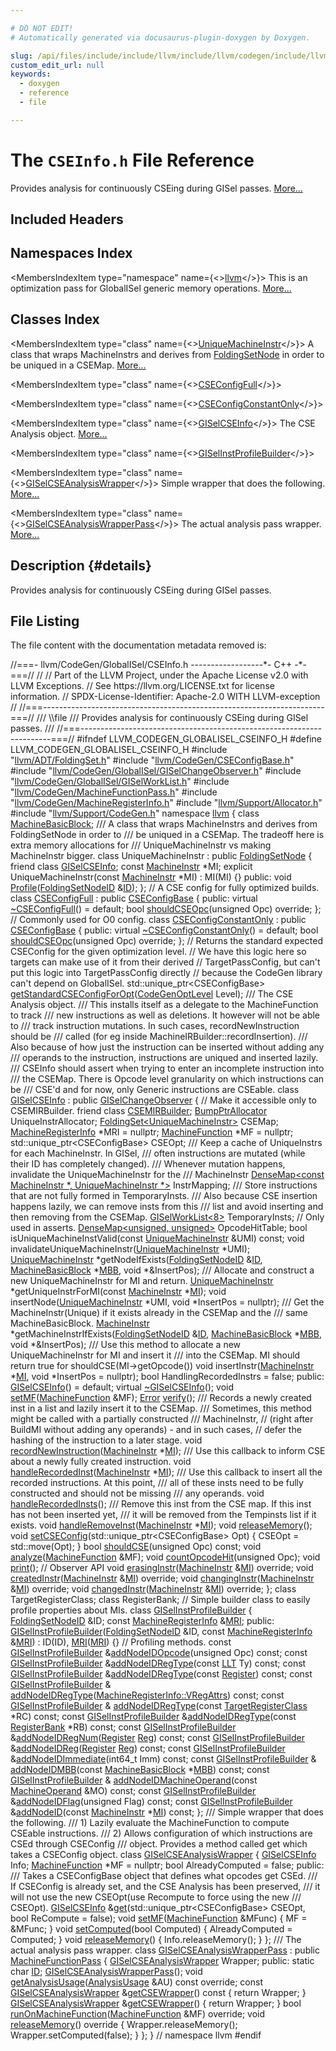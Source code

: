 ```yaml
---

# DO NOT EDIT!
# Automatically generated via docusaurus-plugin-doxygen by Doxygen.

slug: /api/files/include/include/llvm/include/llvm/codegen/include/llvm/codegen/globalisel/cseinfo-h
custom_edit_url: null
keywords:
  - doxygen
  - reference
  - file

---
```





# The `CSEInfo.h` File Reference

<DoxygenPage pluginConfig={pluginConfig}>

Provides analysis for continuously CSEing during GISel passes. <a href="#details">More...</a>

## Included Headers

<IncludesList>
<IncludesListItem
  filePath="llvm/ADT/FoldingSet.h"
  permalink="/docs/api/files/include/include/llvm/include/llvm/adt/foldingset-h"
  isLocal="true" />
<IncludesListItem
  filePath="llvm/CodeGen/CSEConfigBase.h"
  permalink="/docs/api/files/include/include/llvm/include/llvm/codegen/cseconfigbase-h"
  isLocal="true" />
<IncludesListItem
  filePath="llvm/CodeGen/GlobalISel/GISelChangeObserver.h"
  permalink="/docs/api/files/include/include/llvm/include/llvm/codegen/include/llvm/codegen/globalisel/giselchangeobserver-h"
  isLocal="true" />
<IncludesListItem
  filePath="llvm/CodeGen/GlobalISel/GISelWorkList.h"
  permalink="/docs/api/files/include/include/llvm/include/llvm/codegen/include/llvm/codegen/globalisel/giselworklist-h"
  isLocal="true" />
<IncludesListItem
  filePath="llvm/CodeGen/MachineFunctionPass.h"
  permalink="/docs/api/files/include/include/llvm/include/llvm/codegen/machinefunctionpass-h"
  isLocal="true" />
<IncludesListItem
  filePath="llvm/CodeGen/MachineRegisterInfo.h"
  permalink="/docs/api/files/include/include/llvm/include/llvm/codegen/machineregisterinfo-h"
  isLocal="true" />
<IncludesListItem
  filePath="llvm/Support/Allocator.h"
  permalink="/docs/api/files/include/include/llvm/include/llvm/support/allocator-h"
  isLocal="true" />
<IncludesListItem
  filePath="llvm/Support/CodeGen.h"
  permalink="/docs/api/files/include/include/llvm/include/llvm/support/codegen-h"
  isLocal="true" />
</IncludesList>

## Namespaces Index

<MembersIndex>

<MembersIndexItem
  type="namespace"
  name={<><a href="/docs/api/namespaces/llvm">llvm</a></>}>
This is an optimization pass for GlobalISel generic memory operations. <a href="/docs/api/namespaces/llvm/#details">More...</a>
</MembersIndexItem>

</MembersIndex>

## Classes Index

<MembersIndex>

<MembersIndexItem
  type="class"
  name={<><a href="/docs/api/classes/llvm/uniquemachineinstr">UniqueMachineInstr</a></>}>
A class that wraps MachineInstrs and derives from <a href="/docs/api/namespaces/llvm/#a368e3de8ea854f34bc97c21a64d6a164">FoldingSetNode</a> in order to be uniqued in a CSEMap. <a href="/docs/api/classes/llvm/uniquemachineinstr/#details">More...</a>
</MembersIndexItem>

<MembersIndexItem
  type="class"
  name={<><a href="/docs/api/classes/llvm/cseconfigfull">CSEConfigFull</a></>}>
</MembersIndexItem>

<MembersIndexItem
  type="class"
  name={<><a href="/docs/api/classes/llvm/cseconfigconstantonly">CSEConfigConstantOnly</a></>}>
</MembersIndexItem>

<MembersIndexItem
  type="class"
  name={<><a href="/docs/api/classes/llvm/giselcseinfo">GISelCSEInfo</a></>}>
The CSE Analysis object. <a href="/docs/api/classes/llvm/giselcseinfo/#details">More...</a>
</MembersIndexItem>

<MembersIndexItem
  type="class"
  name={<><a href="/docs/api/classes/llvm/giselinstprofilebuilder">GISelInstProfileBuilder</a></>}>
</MembersIndexItem>

<MembersIndexItem
  type="class"
  name={<><a href="/docs/api/classes/llvm/giselcseanalysiswrapper">GISelCSEAnalysisWrapper</a></>}>
Simple wrapper that does the following. <a href="/docs/api/classes/llvm/giselcseanalysiswrapper/#details">More...</a>
</MembersIndexItem>

<MembersIndexItem
  type="class"
  name={<><a href="/docs/api/classes/llvm/giselcseanalysiswrapperpass">GISelCSEAnalysisWrapperPass</a></>}>
The actual analysis pass wrapper. <a href="/docs/api/classes/llvm/giselcseanalysiswrapperpass/#details">More...</a>
</MembersIndexItem>

</MembersIndex>

## Description {#details}

Provides analysis for continuously CSEing during GISel passes.

## File Listing

The file content with the documentation metadata removed is:

<ProgramListing>

<Link id="l00001" /><CodeLine lineNumber="1"><Highlight kind="comment">//===- llvm/CodeGen/GlobalISel/CSEInfo.h ------------------&#42;- C++ -&#42;-===//</Highlight><Highlight kind="normal"></Highlight></CodeLine>
<Link id="l00002" /><CodeLine lineNumber="2"><Highlight kind="normal"></Highlight><Highlight kind="comment">//</Highlight><Highlight kind="normal"></Highlight></CodeLine>
<Link id="l00003" /><CodeLine lineNumber="3"><Highlight kind="normal"></Highlight><Highlight kind="comment">// Part of the LLVM Project, under the Apache License v2.0 with LLVM Exceptions.</Highlight><Highlight kind="normal"></Highlight></CodeLine>
<Link id="l00004" /><CodeLine lineNumber="4"><Highlight kind="normal"></Highlight><Highlight kind="comment">// See https://llvm.org/LICENSE.txt for license information.</Highlight><Highlight kind="normal"></Highlight></CodeLine>
<Link id="l00005" /><CodeLine lineNumber="5"><Highlight kind="normal"></Highlight><Highlight kind="comment">// SPDX-License-Identifier: Apache-2.0 WITH LLVM-exception</Highlight><Highlight kind="normal"></Highlight></CodeLine>
<Link id="l00006" /><CodeLine lineNumber="6"><Highlight kind="normal"></Highlight><Highlight kind="comment">//</Highlight><Highlight kind="normal"></Highlight></CodeLine>
<Link id="l00007" /><CodeLine lineNumber="7"><Highlight kind="normal"></Highlight><Highlight kind="comment">//===----------------------------------------------------------------------===//</Highlight><Highlight kind="comment"></Highlight></CodeLine>
<Link id="l00008" /><CodeLine lineNumber="8"><Highlight kind="comment">/// \\file</Highlight></CodeLine>
<Link id="l00009" /><CodeLine lineNumber="9"><Highlight kind="comment">/// Provides analysis for continuously CSEing during GISel passes.</Highlight></CodeLine>
<Link id="l00010" /><CodeLine lineNumber="10"><Highlight kind="comment">///</Highlight><Highlight kind="normal"></Highlight></CodeLine>
<Link id="l00011" /><CodeLine lineNumber="11"><Highlight kind="normal"></Highlight><Highlight kind="comment">//===----------------------------------------------------------------------===//</Highlight><Highlight kind="normal"></Highlight></CodeLine>
<Link id="l00012" /><CodeLine lineNumber="12"><Highlight kind="normal"></Highlight><Highlight kind="preprocessor">#ifndef LLVM&#95;CODEGEN&#95;GLOBALISEL&#95;CSEINFO&#95;H</Highlight><Highlight kind="normal"></Highlight></CodeLine>
<Link id="l00013" /><CodeLine lineNumber="13"><Highlight kind="normal"></Highlight><Highlight kind="preprocessor">#define LLVM&#95;CODEGEN&#95;GLOBALISEL&#95;CSEINFO&#95;H</Highlight><Highlight kind="normal"></Highlight></CodeLine>
<Link id="l00014" /><CodeLine lineNumber="14"><Highlight kind="normal"></Highlight></CodeLine>
<Link id="l00015" /><CodeLine lineNumber="15"><Highlight kind="normal"></Highlight><Highlight kind="preprocessor">#include &quot;<a href="/docs/api/files/include/include/llvm/include/llvm/adt/foldingset-h">llvm/ADT/FoldingSet.h</a>&quot;</Highlight><Highlight kind="normal"></Highlight></CodeLine>
<Link id="l00016" /><CodeLine lineNumber="16"><Highlight kind="normal"></Highlight><Highlight kind="preprocessor">#include &quot;<a href="/docs/api/files/include/include/llvm/include/llvm/codegen/cseconfigbase-h">llvm/CodeGen/CSEConfigBase.h</a>&quot;</Highlight><Highlight kind="normal"></Highlight></CodeLine>
<Link id="l00017" /><CodeLine lineNumber="17"><Highlight kind="normal"></Highlight><Highlight kind="preprocessor">#include &quot;<a href="/docs/api/files/include/include/llvm/include/llvm/codegen/include/llvm/codegen/globalisel/giselchangeobserver-h">llvm/CodeGen/GlobalISel/GISelChangeObserver.h</a>&quot;</Highlight><Highlight kind="normal"></Highlight></CodeLine>
<Link id="l00018" /><CodeLine lineNumber="18"><Highlight kind="normal"></Highlight><Highlight kind="preprocessor">#include &quot;<a href="/docs/api/files/include/include/llvm/include/llvm/codegen/include/llvm/codegen/globalisel/giselworklist-h">llvm/CodeGen/GlobalISel/GISelWorkList.h</a>&quot;</Highlight><Highlight kind="normal"></Highlight></CodeLine>
<Link id="l00019" /><CodeLine lineNumber="19"><Highlight kind="normal"></Highlight><Highlight kind="preprocessor">#include &quot;<a href="/docs/api/files/include/include/llvm/include/llvm/codegen/machinefunctionpass-h">llvm/CodeGen/MachineFunctionPass.h</a>&quot;</Highlight><Highlight kind="normal"></Highlight></CodeLine>
<Link id="l00020" /><CodeLine lineNumber="20"><Highlight kind="normal"></Highlight><Highlight kind="preprocessor">#include &quot;<a href="/docs/api/files/include/include/llvm/include/llvm/codegen/machineregisterinfo-h">llvm/CodeGen/MachineRegisterInfo.h</a>&quot;</Highlight><Highlight kind="normal"></Highlight></CodeLine>
<Link id="l00021" /><CodeLine lineNumber="21"><Highlight kind="normal"></Highlight><Highlight kind="preprocessor">#include &quot;<a href="/docs/api/files/include/include/llvm/include/llvm/support/allocator-h">llvm/Support/Allocator.h</a>&quot;</Highlight><Highlight kind="normal"></Highlight></CodeLine>
<Link id="l00022" /><CodeLine lineNumber="22"><Highlight kind="normal"></Highlight><Highlight kind="preprocessor">#include &quot;<a href="/docs/api/files/include/include/llvm/include/llvm/support/codegen-h">llvm/Support/CodeGen.h</a>&quot;</Highlight><Highlight kind="normal"></Highlight></CodeLine>
<Link id="l00023" /><CodeLine lineNumber="23"><Highlight kind="normal"></Highlight></CodeLine>
<Link id="l00024" /><CodeLine lineNumber="24"><Highlight kind="normal"></Highlight><Highlight kind="keyword">namespace </Highlight><Highlight kind="normal"><a href="/docs/api/namespaces/llvm">llvm</a> &#123;</Highlight></CodeLine>
<Link id="l00025" /><CodeLine lineNumber="25"><Highlight kind="normal"></Highlight><Highlight kind="keyword">class </Highlight><Highlight kind="normal"><a href="/docs/api/classes/llvm/machinebasicblock">MachineBasicBlock</a>;</Highlight></CodeLine>
<Link id="l00026" /><CodeLine lineNumber="26"><Highlight kind="normal"></Highlight><Highlight kind="comment"></Highlight></CodeLine>
<Link id="l00027" /><CodeLine lineNumber="27"><Highlight kind="comment">/// A class that wraps MachineInstrs and derives from FoldingSetNode in order to</Highlight></CodeLine>
<Link id="l00028" /><CodeLine lineNumber="28"><Highlight kind="comment">/// be uniqued in a CSEMap. The tradeoff here is extra memory allocations for</Highlight></CodeLine>
<Link id="l00029" /><CodeLine lineNumber="29"><Highlight kind="comment">/// UniqueMachineInstr vs making MachineInstr bigger.</Highlight><Highlight kind="normal"></Highlight></CodeLine>
<Link id="l00030" /><CodeLine lineNumber="30" lineLink="/docs/api/classes/llvm/uniquemachineinstr"><Highlight kind="normal"></Highlight><Highlight kind="keyword">class </Highlight><Highlight kind="normal">UniqueMachineInstr : </Highlight><Highlight kind="keyword">public</Highlight><Highlight kind="normal"> <a href="/docs/api/namespaces/llvm/#a368e3de8ea854f34bc97c21a64d6a164">FoldingSetNode</a> &#123;</Highlight></CodeLine>
<Link id="l00031" /><CodeLine lineNumber="31" lineLink="/docs/api/classes/llvm/uniquemachineinstr/#ab95a7e33ca729792396cf5dc15c1df70"><Highlight kind="normal">  </Highlight><Highlight kind="keyword">friend</Highlight><Highlight kind="normal"> </Highlight><Highlight kind="keyword">class </Highlight><Highlight kind="normal"><a href="/docs/api/classes/llvm/uniquemachineinstr/#ab95a7e33ca729792396cf5dc15c1df70">GISelCSEInfo</a>;</Highlight></CodeLine>
<Link id="l00032" /><CodeLine lineNumber="32"><Highlight kind="normal">  </Highlight><Highlight kind="keyword">const</Highlight><Highlight kind="normal"> <a href="/docs/api/classes/llvm/machineinstr">MachineInstr</a> &#42;MI;</Highlight></CodeLine>
<Link id="l00033" /><CodeLine lineNumber="33"><Highlight kind="normal">  </Highlight><Highlight kind="keyword">explicit</Highlight><Highlight kind="normal"> UniqueMachineInstr(</Highlight><Highlight kind="keyword">const</Highlight><Highlight kind="normal"> <a href="/docs/api/classes/llvm/machineinstr">MachineInstr</a> &#42;MI) : MI(MI) &#123;&#125;</Highlight></CodeLine>
<Link id="l00034" /><CodeLine lineNumber="34"><Highlight kind="normal"></Highlight></CodeLine>
<Link id="l00035" /><CodeLine lineNumber="35"><Highlight kind="normal"></Highlight><Highlight kind="keyword">public</Highlight><Highlight kind="normal">:</Highlight></CodeLine>
<Link id="l00036" /><CodeLine lineNumber="36"><Highlight kind="normal">  </Highlight><Highlight kind="keywordtype">void</Highlight><Highlight kind="normal"> <a href="/docs/api/files/lib/lib/codegen/mirsampleprofile-cpp/#a009775794ead70aa23c76df46ab4ed8a">Profile</a>(<a href="/docs/api/classes/llvm/foldingsetnodeid">FoldingSetNodeID</a> &amp;<a href="/docs/api/namespaces/llvm/callingconv/#abdf8cf606905c10634e831390981b0ed">ID</a>);</Highlight></CodeLine>
<Link id="l00037" /><CodeLine lineNumber="37"><Highlight kind="normal">&#125;;</Highlight></CodeLine>
<Link id="l00038" /><CodeLine lineNumber="38"><Highlight kind="normal"></Highlight></CodeLine>
<Link id="l00039" /><CodeLine lineNumber="39"><Highlight kind="normal"></Highlight><Highlight kind="comment">// A CSE config for fully optimized builds.</Highlight><Highlight kind="normal"></Highlight></CodeLine>
<Link id="l00040" /><CodeLine lineNumber="40" lineLink="/docs/api/classes/llvm/cseconfigfull"><Highlight kind="normal"></Highlight><Highlight kind="keyword">class </Highlight><Highlight kind="normal"><a href="/docs/api/classes/llvm/cseconfigfull">CSEConfigFull</a> : </Highlight><Highlight kind="keyword">public</Highlight><Highlight kind="normal"> <a href="/docs/api/classes/llvm/cseconfigbase">CSEConfigBase</a> &#123;</Highlight></CodeLine>
<Link id="l00041" /><CodeLine lineNumber="41"><Highlight kind="normal"></Highlight><Highlight kind="keyword">public</Highlight><Highlight kind="normal">:</Highlight></CodeLine>
<Link id="l00042" /><CodeLine lineNumber="42" lineLink="/docs/api/classes/llvm/cseconfigfull/#a3927c714126993f32b21c10afa60f87b"><Highlight kind="normal">  </Highlight><Highlight kind="keyword">virtual</Highlight><Highlight kind="normal"> <a href="/docs/api/classes/llvm/cseconfigfull/#a3927c714126993f32b21c10afa60f87b">~CSEConfigFull</a>() = </Highlight><Highlight kind="keywordflow">default</Highlight><Highlight kind="normal">;</Highlight></CodeLine>
<Link id="l00043" /><CodeLine lineNumber="43"><Highlight kind="normal">  </Highlight><Highlight kind="keywordtype">bool</Highlight><Highlight kind="normal"> <a href="/docs/api/classes/llvm/cseconfigfull/#a1ecf0076e1e40881334c022345dbd1e8">shouldCSEOpc</a>(</Highlight><Highlight kind="keywordtype">unsigned</Highlight><Highlight kind="normal"> Opc) </Highlight><Highlight kind="keyword">override</Highlight><Highlight kind="normal">;</Highlight></CodeLine>
<Link id="l00044" /><CodeLine lineNumber="44"><Highlight kind="normal">&#125;;</Highlight></CodeLine>
<Link id="l00045" /><CodeLine lineNumber="45"><Highlight kind="normal"></Highlight></CodeLine>
<Link id="l00046" /><CodeLine lineNumber="46"><Highlight kind="normal"></Highlight><Highlight kind="comment">// Commonly used for O0 config.</Highlight><Highlight kind="normal"></Highlight></CodeLine>
<Link id="l00047" /><CodeLine lineNumber="47" lineLink="/docs/api/classes/llvm/cseconfigconstantonly"><Highlight kind="normal"></Highlight><Highlight kind="keyword">class </Highlight><Highlight kind="normal"><a href="/docs/api/classes/llvm/cseconfigconstantonly">CSEConfigConstantOnly</a> : </Highlight><Highlight kind="keyword">public</Highlight><Highlight kind="normal"> <a href="/docs/api/classes/llvm/cseconfigbase">CSEConfigBase</a> &#123;</Highlight></CodeLine>
<Link id="l00048" /><CodeLine lineNumber="48"><Highlight kind="normal"></Highlight><Highlight kind="keyword">public</Highlight><Highlight kind="normal">:</Highlight></CodeLine>
<Link id="l00049" /><CodeLine lineNumber="49" lineLink="/docs/api/classes/llvm/cseconfigconstantonly/#ae25d4368a001835675c629d0af2f0a0f"><Highlight kind="normal">  </Highlight><Highlight kind="keyword">virtual</Highlight><Highlight kind="normal"> <a href="/docs/api/classes/llvm/cseconfigconstantonly/#ae25d4368a001835675c629d0af2f0a0f">~CSEConfigConstantOnly</a>() = </Highlight><Highlight kind="keywordflow">default</Highlight><Highlight kind="normal">;</Highlight></CodeLine>
<Link id="l00050" /><CodeLine lineNumber="50"><Highlight kind="normal">  </Highlight><Highlight kind="keywordtype">bool</Highlight><Highlight kind="normal"> <a href="/docs/api/classes/llvm/cseconfigconstantonly/#a2f9e8ef6fd8086eb20c55c7afdac2723">shouldCSEOpc</a>(</Highlight><Highlight kind="keywordtype">unsigned</Highlight><Highlight kind="normal"> Opc) </Highlight><Highlight kind="keyword">override</Highlight><Highlight kind="normal">;</Highlight></CodeLine>
<Link id="l00051" /><CodeLine lineNumber="51"><Highlight kind="normal">&#125;;</Highlight></CodeLine>
<Link id="l00052" /><CodeLine lineNumber="52"><Highlight kind="normal"></Highlight></CodeLine>
<Link id="l00053" /><CodeLine lineNumber="53"><Highlight kind="normal"></Highlight><Highlight kind="comment">// Returns the standard expected CSEConfig for the given optimization level.</Highlight><Highlight kind="normal"></Highlight></CodeLine>
<Link id="l00054" /><CodeLine lineNumber="54"><Highlight kind="normal"></Highlight><Highlight kind="comment">// We have this logic here so targets can make use of it from their derived</Highlight><Highlight kind="normal"></Highlight></CodeLine>
<Link id="l00055" /><CodeLine lineNumber="55"><Highlight kind="normal"></Highlight><Highlight kind="comment">// TargetPassConfig, but can&#39;t put this logic into TargetPassConfig directly</Highlight><Highlight kind="normal"></Highlight></CodeLine>
<Link id="l00056" /><CodeLine lineNumber="56"><Highlight kind="normal"></Highlight><Highlight kind="comment">// because the CodeGen library can&#39;t depend on GlobalISel.</Highlight><Highlight kind="normal"></Highlight></CodeLine>
<Link id="l00057" /><CodeLine lineNumber="57"><Highlight kind="normal">std::unique&#95;ptr&lt;CSEConfigBase&gt;</Highlight></CodeLine>
<Link id="l00058" /><CodeLine lineNumber="58"><Highlight kind="normal"><a href="/docs/api/namespaces/llvm/#a4df597e75df6566e28b92bc525a093fb">getStandardCSEConfigForOpt</a>(<a href="/docs/api/namespaces/llvm/#a8ec1bf8d7b792ca9fac56f8514db18d2">CodeGenOptLevel</a> Level);</Highlight></CodeLine>
<Link id="l00059" /><CodeLine lineNumber="59"><Highlight kind="normal"></Highlight><Highlight kind="comment"></Highlight></CodeLine>
<Link id="l00060" /><CodeLine lineNumber="60"><Highlight kind="comment">/// The CSE Analysis object.</Highlight></CodeLine>
<Link id="l00061" /><CodeLine lineNumber="61"><Highlight kind="comment">/// This installs itself as a delegate to the MachineFunction to track</Highlight></CodeLine>
<Link id="l00062" /><CodeLine lineNumber="62"><Highlight kind="comment">/// new instructions as well as deletions. It however will not be able to</Highlight></CodeLine>
<Link id="l00063" /><CodeLine lineNumber="63"><Highlight kind="comment">/// track instruction mutations. In such cases, recordNewInstruction should be</Highlight></CodeLine>
<Link id="l00064" /><CodeLine lineNumber="64"><Highlight kind="comment">/// called (for eg inside MachineIRBuilder::recordInsertion).</Highlight></CodeLine>
<Link id="l00065" /><CodeLine lineNumber="65"><Highlight kind="comment">/// Also because of how just the instruction can be inserted without adding any</Highlight></CodeLine>
<Link id="l00066" /><CodeLine lineNumber="66"><Highlight kind="comment">/// operands to the instruction, instructions are uniqued and inserted lazily.</Highlight></CodeLine>
<Link id="l00067" /><CodeLine lineNumber="67"><Highlight kind="comment">/// CSEInfo should assert when trying to enter an incomplete instruction into</Highlight></CodeLine>
<Link id="l00068" /><CodeLine lineNumber="68"><Highlight kind="comment">/// the CSEMap. There is Opcode level granularity on which instructions can be</Highlight></CodeLine>
<Link id="l00069" /><CodeLine lineNumber="69"><Highlight kind="comment">/// CSE&#39;d and for now, only Generic instructions are CSEable.</Highlight><Highlight kind="normal"></Highlight></CodeLine>
<Link id="l00070" /><CodeLine lineNumber="70" lineLink="/docs/api/classes/llvm/giselcseinfo"><Highlight kind="normal"></Highlight><Highlight kind="keyword">class </Highlight><Highlight kind="normal"><a href="/docs/api/classes/llvm/giselcseinfo/#abdc620832ed68dfd3d05000c4144a891">GISelCSEInfo</a> : </Highlight><Highlight kind="keyword">public</Highlight><Highlight kind="normal"> <a href="/docs/api/classes/llvm/giselchangeobserver">GISelChangeObserver</a> &#123;</Highlight></CodeLine>
<Link id="l00071" /><CodeLine lineNumber="71"><Highlight kind="normal">  </Highlight><Highlight kind="comment">// Make it accessible only to CSEMIRBuilder.</Highlight><Highlight kind="normal"></Highlight></CodeLine>
<Link id="l00072" /><CodeLine lineNumber="72" lineLink="/docs/api/classes/llvm/giselcseinfo/#a626e1896d42e6f0bc24b7208503f8571"><Highlight kind="normal">  </Highlight><Highlight kind="keyword">friend</Highlight><Highlight kind="normal"> </Highlight><Highlight kind="keyword">class </Highlight><Highlight kind="normal"><a href="/docs/api/classes/llvm/giselcseinfo/#a626e1896d42e6f0bc24b7208503f8571">CSEMIRBuilder</a>;</Highlight></CodeLine>
<Link id="l00073" /><CodeLine lineNumber="73"><Highlight kind="normal"></Highlight></CodeLine>
<Link id="l00074" /><CodeLine lineNumber="74"><Highlight kind="normal">  <a href="/docs/api/namespaces/llvm/#a8e612822d4ba7bb36c9c79582a567108">BumpPtrAllocator</a> UniqueInstrAllocator;</Highlight></CodeLine>
<Link id="l00075" /><CodeLine lineNumber="75"><Highlight kind="normal">  <a href="/docs/api/classes/llvm/foldingset">FoldingSet&lt;UniqueMachineInstr&gt;</a> CSEMap;</Highlight></CodeLine>
<Link id="l00076" /><CodeLine lineNumber="76"><Highlight kind="normal">  <a href="/docs/api/classes/llvm/machineregisterinfo">MachineRegisterInfo</a> &#42;MRI = </Highlight><Highlight kind="keyword">nullptr</Highlight><Highlight kind="normal">;</Highlight></CodeLine>
<Link id="l00077" /><CodeLine lineNumber="77"><Highlight kind="normal">  <a href="/docs/api/classes/llvm/machinefunction">MachineFunction</a> &#42;MF = </Highlight><Highlight kind="keyword">nullptr</Highlight><Highlight kind="normal">;</Highlight></CodeLine>
<Link id="l00078" /><CodeLine lineNumber="78"><Highlight kind="normal">  std::unique&#95;ptr&lt;CSEConfigBase&gt; CSEOpt;</Highlight><Highlight kind="comment"></Highlight></CodeLine>
<Link id="l00079" /><CodeLine lineNumber="79"><Highlight kind="comment">  /// Keep a cache of UniqueInstrs for each MachineInstr. In GISel,</Highlight></CodeLine>
<Link id="l00080" /><CodeLine lineNumber="80"><Highlight kind="comment">  /// often instructions are mutated (while their ID has completely changed).</Highlight></CodeLine>
<Link id="l00081" /><CodeLine lineNumber="81"><Highlight kind="comment">  /// Whenever mutation happens, invalidate the UniqueMachineInstr for the</Highlight></CodeLine>
<Link id="l00082" /><CodeLine lineNumber="82"><Highlight kind="comment">  /// MachineInstr</Highlight><Highlight kind="normal"></Highlight></CodeLine>
<Link id="l00083" /><CodeLine lineNumber="83"><Highlight kind="normal">  <a href="/docs/api/classes/llvm/densemap">DenseMap&lt;const MachineInstr &#42;, UniqueMachineInstr &#42;&gt;</a> InstrMapping;</Highlight></CodeLine>
<Link id="l00084" /><CodeLine lineNumber="84"><Highlight kind="normal"></Highlight><Highlight kind="comment"></Highlight></CodeLine>
<Link id="l00085" /><CodeLine lineNumber="85"><Highlight kind="comment">  /// Store instructions that are not fully formed in TemporaryInsts.</Highlight></CodeLine>
<Link id="l00086" /><CodeLine lineNumber="86"><Highlight kind="comment">  /// Also because CSE insertion happens lazily, we can remove insts from this</Highlight></CodeLine>
<Link id="l00087" /><CodeLine lineNumber="87"><Highlight kind="comment">  /// list and avoid inserting and then removing from the CSEMap.</Highlight><Highlight kind="normal"></Highlight></CodeLine>
<Link id="l00088" /><CodeLine lineNumber="88"><Highlight kind="normal">  <a href="/docs/api/classes/llvm/giselworklist">GISelWorkList&lt;8&gt;</a> TemporaryInsts;</Highlight></CodeLine>
<Link id="l00089" /><CodeLine lineNumber="89"><Highlight kind="normal"></Highlight></CodeLine>
<Link id="l00090" /><CodeLine lineNumber="90"><Highlight kind="normal">  </Highlight><Highlight kind="comment">// Only used in asserts.</Highlight><Highlight kind="normal"></Highlight></CodeLine>
<Link id="l00091" /><CodeLine lineNumber="91"><Highlight kind="normal">  <a href="/docs/api/classes/llvm/densemap">DenseMap&lt;unsigned, unsigned&gt;</a> OpcodeHitTable;</Highlight></CodeLine>
<Link id="l00092" /><CodeLine lineNumber="92"><Highlight kind="normal"></Highlight></CodeLine>
<Link id="l00093" /><CodeLine lineNumber="93"><Highlight kind="normal">  </Highlight><Highlight kind="keywordtype">bool</Highlight><Highlight kind="normal"> isUniqueMachineInstValid(</Highlight><Highlight kind="keyword">const</Highlight><Highlight kind="normal"> <a href="/docs/api/classes/llvm/uniquemachineinstr">UniqueMachineInstr</a> &amp;UMI) </Highlight><Highlight kind="keyword">const</Highlight><Highlight kind="normal">;</Highlight></CodeLine>
<Link id="l00094" /><CodeLine lineNumber="94"><Highlight kind="normal"></Highlight></CodeLine>
<Link id="l00095" /><CodeLine lineNumber="95"><Highlight kind="normal">  </Highlight><Highlight kind="keywordtype">void</Highlight><Highlight kind="normal"> invalidateUniqueMachineInstr(<a href="/docs/api/classes/llvm/uniquemachineinstr">UniqueMachineInstr</a> &#42;UMI);</Highlight></CodeLine>
<Link id="l00096" /><CodeLine lineNumber="96"><Highlight kind="normal"></Highlight></CodeLine>
<Link id="l00097" /><CodeLine lineNumber="97"><Highlight kind="normal">  <a href="/docs/api/classes/llvm/uniquemachineinstr">UniqueMachineInstr</a> &#42;getNodeIfExists(<a href="/docs/api/classes/llvm/foldingsetnodeid">FoldingSetNodeID</a> &amp;<a href="/docs/api/namespaces/llvm/callingconv/#abdf8cf606905c10634e831390981b0ed">ID</a>,</Highlight></CodeLine>
<Link id="l00098" /><CodeLine lineNumber="98"><Highlight kind="normal">                                      <a href="/docs/api/classes/llvm/machinebasicblock">MachineBasicBlock</a> &#42;<a href="/docs/api/files/lib/lib/target/lib/target/arm/armslshardening-cpp/#a5958512eae2979bd2eb383977996a600">MBB</a>, </Highlight><Highlight kind="keywordtype">void</Highlight><Highlight kind="normal"> &#42;&amp;InsertPos);</Highlight></CodeLine>
<Link id="l00099" /><CodeLine lineNumber="99"><Highlight kind="normal"></Highlight><Highlight kind="comment"></Highlight></CodeLine>
<Link id="l00100" /><CodeLine lineNumber="100"><Highlight kind="comment">  /// Allocate and construct a new UniqueMachineInstr for MI and return.</Highlight><Highlight kind="normal"></Highlight></CodeLine>
<Link id="l00101" /><CodeLine lineNumber="101"><Highlight kind="normal">  <a href="/docs/api/classes/llvm/uniquemachineinstr">UniqueMachineInstr</a> &#42;getUniqueInstrForMI(</Highlight><Highlight kind="keyword">const</Highlight><Highlight kind="normal"> <a href="/docs/api/classes/llvm/machineinstr">MachineInstr</a> &#42;<a href="/docs/api/files/lib/lib/codegen/lib/codegen/globalisel/irtranslator-cpp/#abe44dfdea65b4f7e11e0a608ab708b76">MI</a>);</Highlight></CodeLine>
<Link id="l00102" /><CodeLine lineNumber="102"><Highlight kind="normal"></Highlight></CodeLine>
<Link id="l00103" /><CodeLine lineNumber="103"><Highlight kind="normal">  </Highlight><Highlight kind="keywordtype">void</Highlight><Highlight kind="normal"> insertNode(<a href="/docs/api/classes/llvm/uniquemachineinstr">UniqueMachineInstr</a> &#42;UMI, </Highlight><Highlight kind="keywordtype">void</Highlight><Highlight kind="normal"> &#42;InsertPos = </Highlight><Highlight kind="keyword">nullptr</Highlight><Highlight kind="normal">);</Highlight></CodeLine>
<Link id="l00104" /><CodeLine lineNumber="104"><Highlight kind="normal"></Highlight><Highlight kind="comment"></Highlight></CodeLine>
<Link id="l00105" /><CodeLine lineNumber="105"><Highlight kind="comment">  /// Get the MachineInstr(Unique) if it exists already in the CSEMap and the</Highlight></CodeLine>
<Link id="l00106" /><CodeLine lineNumber="106"><Highlight kind="comment">  /// same MachineBasicBlock.</Highlight><Highlight kind="normal"></Highlight></CodeLine>
<Link id="l00107" /><CodeLine lineNumber="107"><Highlight kind="normal">  <a href="/docs/api/classes/llvm/machineinstr">MachineInstr</a> &#42;getMachineInstrIfExists(<a href="/docs/api/classes/llvm/foldingsetnodeid">FoldingSetNodeID</a> &amp;<a href="/docs/api/namespaces/llvm/callingconv/#abdf8cf606905c10634e831390981b0ed">ID</a>,</Highlight></CodeLine>
<Link id="l00108" /><CodeLine lineNumber="108"><Highlight kind="normal">                                        <a href="/docs/api/classes/llvm/machinebasicblock">MachineBasicBlock</a> &#42;<a href="/docs/api/files/lib/lib/target/lib/target/arm/armslshardening-cpp/#a5958512eae2979bd2eb383977996a600">MBB</a>,</Highlight></CodeLine>
<Link id="l00109" /><CodeLine lineNumber="109"><Highlight kind="normal">                                        </Highlight><Highlight kind="keywordtype">void</Highlight><Highlight kind="normal"> &#42;&amp;InsertPos);</Highlight></CodeLine>
<Link id="l00110" /><CodeLine lineNumber="110"><Highlight kind="normal"></Highlight><Highlight kind="comment"></Highlight></CodeLine>
<Link id="l00111" /><CodeLine lineNumber="111"><Highlight kind="comment">  /// Use this method to allocate a new UniqueMachineInstr for MI and insert it</Highlight></CodeLine>
<Link id="l00112" /><CodeLine lineNumber="112"><Highlight kind="comment">  /// into the CSEMap. MI should return true for shouldCSE(MI-&gt;getOpcode())</Highlight><Highlight kind="normal"></Highlight></CodeLine>
<Link id="l00113" /><CodeLine lineNumber="113"><Highlight kind="normal">  </Highlight><Highlight kind="keywordtype">void</Highlight><Highlight kind="normal"> insertInstr(<a href="/docs/api/classes/llvm/machineinstr">MachineInstr</a> &#42;<a href="/docs/api/files/lib/lib/codegen/lib/codegen/globalisel/irtranslator-cpp/#abe44dfdea65b4f7e11e0a608ab708b76">MI</a>, </Highlight><Highlight kind="keywordtype">void</Highlight><Highlight kind="normal"> &#42;InsertPos = </Highlight><Highlight kind="keyword">nullptr</Highlight><Highlight kind="normal">);</Highlight></CodeLine>
<Link id="l00114" /><CodeLine lineNumber="114"><Highlight kind="normal"></Highlight></CodeLine>
<Link id="l00115" /><CodeLine lineNumber="115"><Highlight kind="normal">  </Highlight><Highlight kind="keywordtype">bool</Highlight><Highlight kind="normal"> HandlingRecordedInstrs = </Highlight><Highlight kind="keyword">false</Highlight><Highlight kind="normal">;</Highlight></CodeLine>
<Link id="l00116" /><CodeLine lineNumber="116"><Highlight kind="normal"></Highlight></CodeLine>
<Link id="l00117" /><CodeLine lineNumber="117"><Highlight kind="normal"></Highlight><Highlight kind="keyword">public</Highlight><Highlight kind="normal">:</Highlight></CodeLine>
<Link id="l00118" /><CodeLine lineNumber="118" lineLink="/docs/api/classes/llvm/giselcseinfo/#abdc620832ed68dfd3d05000c4144a891"><Highlight kind="normal">  <a href="/docs/api/classes/llvm/giselcseinfo/#abdc620832ed68dfd3d05000c4144a891">GISelCSEInfo</a>() = </Highlight><Highlight kind="keywordflow">default</Highlight><Highlight kind="normal">;</Highlight></CodeLine>
<Link id="l00119" /><CodeLine lineNumber="119"><Highlight kind="normal"></Highlight></CodeLine>
<Link id="l00120" /><CodeLine lineNumber="120" lineLink="/docs/api/classes/llvm/giselcseinfo/#a734b272edaf766bfe4167a677da53931"><Highlight kind="normal">  </Highlight><Highlight kind="keyword">virtual</Highlight><Highlight kind="normal"> <a href="/docs/api/classes/llvm/giselcseinfo/#a734b272edaf766bfe4167a677da53931">~GISelCSEInfo</a>();</Highlight></CodeLine>
<Link id="l00121" /><CodeLine lineNumber="121"><Highlight kind="normal"></Highlight></CodeLine>
<Link id="l00122" /><CodeLine lineNumber="122"><Highlight kind="normal">  </Highlight><Highlight kind="keywordtype">void</Highlight><Highlight kind="normal"> <a href="/docs/api/classes/llvm/giselcseinfo/#a706a1329b07268694e4bbd2a8090f804">setMF</a>(<a href="/docs/api/classes/llvm/machinefunction">MachineFunction</a> &amp;MF);</Highlight></CodeLine>
<Link id="l00123" /><CodeLine lineNumber="123"><Highlight kind="normal"></Highlight></CodeLine>
<Link id="l00124" /><CodeLine lineNumber="124"><Highlight kind="normal">  <a href="/docs/api/classes/llvm/error">Error</a> <a href="/docs/api/classes/llvm/giselcseinfo/#ad59eed9a40a4f5cca48396538dcb9b13">verify</a>();</Highlight></CodeLine>
<Link id="l00125" /><CodeLine lineNumber="125"><Highlight kind="normal"></Highlight><Highlight kind="comment"></Highlight></CodeLine>
<Link id="l00126" /><CodeLine lineNumber="126"><Highlight kind="comment">  /// Records a newly created inst in a list and lazily insert it to the CSEMap.</Highlight></CodeLine>
<Link id="l00127" /><CodeLine lineNumber="127"><Highlight kind="comment">  /// Sometimes, this method might be called with a partially constructed</Highlight></CodeLine>
<Link id="l00128" /><CodeLine lineNumber="128"><Highlight kind="comment">  /// MachineInstr,</Highlight><Highlight kind="normal"></Highlight></CodeLine>
<Link id="l00129" /><CodeLine lineNumber="129"><Highlight kind="normal">  </Highlight><Highlight kind="comment">//  (right after BuildMI without adding any operands) - and in such cases,</Highlight><Highlight kind="normal"></Highlight></CodeLine>
<Link id="l00130" /><CodeLine lineNumber="130"><Highlight kind="normal">  </Highlight><Highlight kind="comment">//  defer the hashing of the instruction to a later stage.</Highlight><Highlight kind="normal"></Highlight></CodeLine>
<Link id="l00131" /><CodeLine lineNumber="131"><Highlight kind="normal">  </Highlight><Highlight kind="keywordtype">void</Highlight><Highlight kind="normal"> <a href="/docs/api/classes/llvm/giselcseinfo/#a3ae9bbed1860fe648429e6a4901b929d">recordNewInstruction</a>(<a href="/docs/api/classes/llvm/machineinstr">MachineInstr</a> &#42;<a href="/docs/api/files/lib/lib/codegen/lib/codegen/globalisel/irtranslator-cpp/#abe44dfdea65b4f7e11e0a608ab708b76">MI</a>);</Highlight></CodeLine>
<Link id="l00132" /><CodeLine lineNumber="132"><Highlight kind="normal"></Highlight><Highlight kind="comment"></Highlight></CodeLine>
<Link id="l00133" /><CodeLine lineNumber="133"><Highlight kind="comment">  /// Use this callback to inform CSE about a newly fully created instruction.</Highlight><Highlight kind="normal"></Highlight></CodeLine>
<Link id="l00134" /><CodeLine lineNumber="134"><Highlight kind="normal">  </Highlight><Highlight kind="keywordtype">void</Highlight><Highlight kind="normal"> <a href="/docs/api/classes/llvm/giselcseinfo/#a8271c4e5b67d4dbb8fac15cef11df896">handleRecordedInst</a>(<a href="/docs/api/classes/llvm/machineinstr">MachineInstr</a> &#42;<a href="/docs/api/files/lib/lib/codegen/lib/codegen/globalisel/irtranslator-cpp/#abe44dfdea65b4f7e11e0a608ab708b76">MI</a>);</Highlight></CodeLine>
<Link id="l00135" /><CodeLine lineNumber="135"><Highlight kind="normal"></Highlight><Highlight kind="comment"></Highlight></CodeLine>
<Link id="l00136" /><CodeLine lineNumber="136"><Highlight kind="comment">  /// Use this callback to insert all the recorded instructions. At this point,</Highlight></CodeLine>
<Link id="l00137" /><CodeLine lineNumber="137"><Highlight kind="comment">  /// all of these insts need to be fully constructed and should not be missing</Highlight></CodeLine>
<Link id="l00138" /><CodeLine lineNumber="138"><Highlight kind="comment">  /// any operands.</Highlight><Highlight kind="normal"></Highlight></CodeLine>
<Link id="l00139" /><CodeLine lineNumber="139"><Highlight kind="normal">  </Highlight><Highlight kind="keywordtype">void</Highlight><Highlight kind="normal"> <a href="/docs/api/classes/llvm/giselcseinfo/#a82035f512493cfa0f29a952e5b774c69">handleRecordedInsts</a>();</Highlight></CodeLine>
<Link id="l00140" /><CodeLine lineNumber="140"><Highlight kind="normal"></Highlight><Highlight kind="comment"></Highlight></CodeLine>
<Link id="l00141" /><CodeLine lineNumber="141"><Highlight kind="comment">  /// Remove this inst from the CSE map. If this inst has not been inserted yet,</Highlight></CodeLine>
<Link id="l00142" /><CodeLine lineNumber="142"><Highlight kind="comment">  /// it will be removed from the Tempinsts list if it exists.</Highlight><Highlight kind="normal"></Highlight></CodeLine>
<Link id="l00143" /><CodeLine lineNumber="143"><Highlight kind="normal">  </Highlight><Highlight kind="keywordtype">void</Highlight><Highlight kind="normal"> <a href="/docs/api/classes/llvm/giselcseinfo/#a8e8e16efa8d6ea664212d5d10d4a2141">handleRemoveInst</a>(<a href="/docs/api/classes/llvm/machineinstr">MachineInstr</a> &#42;<a href="/docs/api/files/lib/lib/codegen/lib/codegen/globalisel/irtranslator-cpp/#abe44dfdea65b4f7e11e0a608ab708b76">MI</a>);</Highlight></CodeLine>
<Link id="l00144" /><CodeLine lineNumber="144"><Highlight kind="normal"></Highlight></CodeLine>
<Link id="l00145" /><CodeLine lineNumber="145"><Highlight kind="normal">  </Highlight><Highlight kind="keywordtype">void</Highlight><Highlight kind="normal"> <a href="/docs/api/classes/llvm/giselcseinfo/#ac0cb5624af80191b49dcffbb3c60964f">releaseMemory</a>();</Highlight></CodeLine>
<Link id="l00146" /><CodeLine lineNumber="146"><Highlight kind="normal"></Highlight></CodeLine>
<Link id="l00147" /><CodeLine lineNumber="147" lineLink="/docs/api/classes/llvm/giselcseinfo/#a814471389ba2078b51bc925e683c7e9b"><Highlight kind="normal">  </Highlight><Highlight kind="keywordtype">void</Highlight><Highlight kind="normal"> <a href="/docs/api/classes/llvm/giselcseinfo/#a814471389ba2078b51bc925e683c7e9b">setCSEConfig</a>(std::unique&#95;ptr&lt;CSEConfigBase&gt; Opt) &#123;</Highlight></CodeLine>
<Link id="l00148" /><CodeLine lineNumber="148"><Highlight kind="normal">    CSEOpt = std::move(Opt);</Highlight></CodeLine>
<Link id="l00149" /><CodeLine lineNumber="149"><Highlight kind="normal">  &#125;</Highlight></CodeLine>
<Link id="l00150" /><CodeLine lineNumber="150"><Highlight kind="normal"></Highlight></CodeLine>
<Link id="l00151" /><CodeLine lineNumber="151"><Highlight kind="normal">  </Highlight><Highlight kind="keywordtype">bool</Highlight><Highlight kind="normal"> <a href="/docs/api/classes/llvm/giselcseinfo/#a000c942e96138f5dcb2dd87b0c9d07d0">shouldCSE</a>(</Highlight><Highlight kind="keywordtype">unsigned</Highlight><Highlight kind="normal"> Opc) </Highlight><Highlight kind="keyword">const</Highlight><Highlight kind="normal">;</Highlight></CodeLine>
<Link id="l00152" /><CodeLine lineNumber="152"><Highlight kind="normal"></Highlight></CodeLine>
<Link id="l00153" /><CodeLine lineNumber="153"><Highlight kind="normal">  </Highlight><Highlight kind="keywordtype">void</Highlight><Highlight kind="normal"> <a href="/docs/api/classes/llvm/giselcseinfo/#a1eb94135a67a5d61fd0c52b262e4005e">analyze</a>(<a href="/docs/api/classes/llvm/machinefunction">MachineFunction</a> &amp;MF);</Highlight></CodeLine>
<Link id="l00154" /><CodeLine lineNumber="154"><Highlight kind="normal"></Highlight></CodeLine>
<Link id="l00155" /><CodeLine lineNumber="155"><Highlight kind="normal">  </Highlight><Highlight kind="keywordtype">void</Highlight><Highlight kind="normal"> <a href="/docs/api/classes/llvm/giselcseinfo/#a77170a2d1d8f8361f887f4c8c52fa35d">countOpcodeHit</a>(</Highlight><Highlight kind="keywordtype">unsigned</Highlight><Highlight kind="normal"> Opc);</Highlight></CodeLine>
<Link id="l00156" /><CodeLine lineNumber="156"><Highlight kind="normal"></Highlight></CodeLine>
<Link id="l00157" /><CodeLine lineNumber="157"><Highlight kind="normal">  </Highlight><Highlight kind="keywordtype">void</Highlight><Highlight kind="normal"> <a href="/docs/api/classes/llvm/giselcseinfo/#ad618ee9072d3c262117d573f41b18dc8">print</a>();</Highlight></CodeLine>
<Link id="l00158" /><CodeLine lineNumber="158"><Highlight kind="normal"></Highlight></CodeLine>
<Link id="l00159" /><CodeLine lineNumber="159"><Highlight kind="normal">  </Highlight><Highlight kind="comment">// Observer API</Highlight><Highlight kind="normal"></Highlight></CodeLine>
<Link id="l00160" /><CodeLine lineNumber="160"><Highlight kind="normal">  </Highlight><Highlight kind="keywordtype">void</Highlight><Highlight kind="normal"> <a href="/docs/api/classes/llvm/giselcseinfo/#a7412d02074ea50f6ea4fb768c637a18f">erasingInstr</a>(<a href="/docs/api/classes/llvm/machineinstr">MachineInstr</a> &amp;<a href="/docs/api/files/lib/lib/codegen/lib/codegen/globalisel/irtranslator-cpp/#abe44dfdea65b4f7e11e0a608ab708b76">MI</a>) </Highlight><Highlight kind="keyword">override</Highlight><Highlight kind="normal">;</Highlight></CodeLine>
<Link id="l00161" /><CodeLine lineNumber="161"><Highlight kind="normal">  </Highlight><Highlight kind="keywordtype">void</Highlight><Highlight kind="normal"> <a href="/docs/api/classes/llvm/giselcseinfo/#ad7f4f979369e2c3e8745eabefc212659">createdInstr</a>(<a href="/docs/api/classes/llvm/machineinstr">MachineInstr</a> &amp;<a href="/docs/api/files/lib/lib/codegen/lib/codegen/globalisel/irtranslator-cpp/#abe44dfdea65b4f7e11e0a608ab708b76">MI</a>) </Highlight><Highlight kind="keyword">override</Highlight><Highlight kind="normal">;</Highlight></CodeLine>
<Link id="l00162" /><CodeLine lineNumber="162"><Highlight kind="normal">  </Highlight><Highlight kind="keywordtype">void</Highlight><Highlight kind="normal"> <a href="/docs/api/classes/llvm/giselcseinfo/#a1ded2e81e09210d7a9185169a5dfad4f">changingInstr</a>(<a href="/docs/api/classes/llvm/machineinstr">MachineInstr</a> &amp;<a href="/docs/api/files/lib/lib/codegen/lib/codegen/globalisel/irtranslator-cpp/#abe44dfdea65b4f7e11e0a608ab708b76">MI</a>) </Highlight><Highlight kind="keyword">override</Highlight><Highlight kind="normal">;</Highlight></CodeLine>
<Link id="l00163" /><CodeLine lineNumber="163"><Highlight kind="normal">  </Highlight><Highlight kind="keywordtype">void</Highlight><Highlight kind="normal"> <a href="/docs/api/classes/llvm/giselcseinfo/#a3111cc17dae4a9e8b1efd6b645424f6e">changedInstr</a>(<a href="/docs/api/classes/llvm/machineinstr">MachineInstr</a> &amp;<a href="/docs/api/files/lib/lib/codegen/lib/codegen/globalisel/irtranslator-cpp/#abe44dfdea65b4f7e11e0a608ab708b76">MI</a>) </Highlight><Highlight kind="keyword">override</Highlight><Highlight kind="normal">;</Highlight></CodeLine>
<Link id="l00164" /><CodeLine lineNumber="164"><Highlight kind="normal">&#125;;</Highlight></CodeLine>
<Link id="l00165" /><CodeLine lineNumber="165"><Highlight kind="normal"></Highlight></CodeLine>
<Link id="l00166" /><CodeLine lineNumber="166"><Highlight kind="normal"></Highlight><Highlight kind="keyword">class </Highlight><Highlight kind="normal">TargetRegisterClass;</Highlight></CodeLine>
<Link id="l00167" /><CodeLine lineNumber="167"><Highlight kind="normal"></Highlight><Highlight kind="keyword">class </Highlight><Highlight kind="normal">RegisterBank;</Highlight></CodeLine>
<Link id="l00168" /><CodeLine lineNumber="168"><Highlight kind="normal"></Highlight></CodeLine>
<Link id="l00169" /><CodeLine lineNumber="169"><Highlight kind="normal"></Highlight><Highlight kind="comment">// Simple builder class to easily profile properties about MIs.</Highlight><Highlight kind="normal"></Highlight></CodeLine>
<Link id="l00170" /><CodeLine lineNumber="170" lineLink="/docs/api/classes/llvm/giselinstprofilebuilder"><Highlight kind="normal"></Highlight><Highlight kind="keyword">class </Highlight><Highlight kind="normal"><a href="/docs/api/classes/llvm/giselinstprofilebuilder/#ac7cf0bb1f0a24b78d7252bad30b06c39">GISelInstProfileBuilder</a> &#123;</Highlight></CodeLine>
<Link id="l00171" /><CodeLine lineNumber="171"><Highlight kind="normal">  <a href="/docs/api/classes/llvm/foldingsetnodeid">FoldingSetNodeID</a> &amp;ID;</Highlight></CodeLine>
<Link id="l00172" /><CodeLine lineNumber="172"><Highlight kind="normal">  </Highlight><Highlight kind="keyword">const</Highlight><Highlight kind="normal"> <a href="/docs/api/classes/llvm/machineregisterinfo">MachineRegisterInfo</a> &amp;<a href="/docs/api/files/lib/lib/target/lib/target/aarch64/aarch64advsimdscalarpass-cpp/#aacd2ab195054a3e6a74bfbb9d5d571c8">MRI</a>;</Highlight></CodeLine>
<Link id="l00173" /><CodeLine lineNumber="173"><Highlight kind="normal"></Highlight></CodeLine>
<Link id="l00174" /><CodeLine lineNumber="174"><Highlight kind="normal"></Highlight><Highlight kind="keyword">public</Highlight><Highlight kind="normal">:</Highlight></CodeLine>
<Link id="l00175" /><CodeLine lineNumber="175" lineLink="/docs/api/classes/llvm/giselinstprofilebuilder/#ac7cf0bb1f0a24b78d7252bad30b06c39"><Highlight kind="normal">  <a href="/docs/api/classes/llvm/giselinstprofilebuilder/#ac7cf0bb1f0a24b78d7252bad30b06c39">GISelInstProfileBuilder</a>(<a href="/docs/api/classes/llvm/foldingsetnodeid">FoldingSetNodeID</a> &amp;ID, </Highlight><Highlight kind="keyword">const</Highlight><Highlight kind="normal"> <a href="/docs/api/classes/llvm/machineregisterinfo">MachineRegisterInfo</a> &amp;<a href="/docs/api/files/lib/lib/target/lib/target/aarch64/aarch64advsimdscalarpass-cpp/#aacd2ab195054a3e6a74bfbb9d5d571c8">MRI</a>)</Highlight></CodeLine>
<Link id="l00176" /><CodeLine lineNumber="176"><Highlight kind="normal">      : ID(ID), <a href="/docs/api/files/lib/lib/target/lib/target/aarch64/aarch64advsimdscalarpass-cpp/#aacd2ab195054a3e6a74bfbb9d5d571c8">MRI</a>(<a href="/docs/api/files/lib/lib/target/lib/target/aarch64/aarch64advsimdscalarpass-cpp/#aacd2ab195054a3e6a74bfbb9d5d571c8">MRI</a>) &#123;&#125;</Highlight></CodeLine>
<Link id="l00177" /><CodeLine lineNumber="177"><Highlight kind="normal">  </Highlight><Highlight kind="comment">// Profiling methods.</Highlight><Highlight kind="normal"></Highlight></CodeLine>
<Link id="l00178" /><CodeLine lineNumber="178"><Highlight kind="normal">  </Highlight><Highlight kind="keyword">const</Highlight><Highlight kind="normal"> <a href="/docs/api/classes/llvm/giselinstprofilebuilder">GISelInstProfileBuilder</a> &amp;<a href="/docs/api/classes/llvm/giselinstprofilebuilder/#a0d71824cab4eba41dfb9983325c99f8b">addNodeIDOpcode</a>(</Highlight><Highlight kind="keywordtype">unsigned</Highlight><Highlight kind="normal"> Opc) </Highlight><Highlight kind="keyword">const</Highlight><Highlight kind="normal">;</Highlight></CodeLine>
<Link id="l00179" /><CodeLine lineNumber="179"><Highlight kind="normal">  </Highlight><Highlight kind="keyword">const</Highlight><Highlight kind="normal"> <a href="/docs/api/classes/llvm/giselinstprofilebuilder">GISelInstProfileBuilder</a> &amp;<a href="/docs/api/classes/llvm/giselinstprofilebuilder/#af002bbe6075288b3eb697b8e3c061233">addNodeIDRegType</a>(</Highlight><Highlight kind="keyword">const</Highlight><Highlight kind="normal"> <a href="/docs/api/classes/llvm/llt">LLT</a> Ty) </Highlight><Highlight kind="keyword">const</Highlight><Highlight kind="normal">;</Highlight></CodeLine>
<Link id="l00180" /><CodeLine lineNumber="180"><Highlight kind="normal">  </Highlight><Highlight kind="keyword">const</Highlight><Highlight kind="normal"> <a href="/docs/api/classes/llvm/giselinstprofilebuilder">GISelInstProfileBuilder</a> &amp;<a href="/docs/api/classes/llvm/giselinstprofilebuilder/#af002bbe6075288b3eb697b8e3c061233">addNodeIDRegType</a>(</Highlight><Highlight kind="keyword">const</Highlight><Highlight kind="normal"> <a href="/docs/api/classes/llvm/register">Register</a>) </Highlight><Highlight kind="keyword">const</Highlight><Highlight kind="normal">;</Highlight></CodeLine>
<Link id="l00181" /><CodeLine lineNumber="181"><Highlight kind="normal">  </Highlight><Highlight kind="keyword">const</Highlight><Highlight kind="normal"> <a href="/docs/api/classes/llvm/giselinstprofilebuilder">GISelInstProfileBuilder</a> &amp;</Highlight></CodeLine>
<Link id="l00182" /><CodeLine lineNumber="182"><Highlight kind="normal">      <a href="/docs/api/classes/llvm/giselinstprofilebuilder/#af002bbe6075288b3eb697b8e3c061233">addNodeIDRegType</a>(<a href="/docs/api/structs/llvm/machineregisterinfo/vregattrs">MachineRegisterInfo::VRegAttrs</a>) </Highlight><Highlight kind="keyword">const</Highlight><Highlight kind="normal">;</Highlight></CodeLine>
<Link id="l00183" /><CodeLine lineNumber="183"><Highlight kind="normal"></Highlight></CodeLine>
<Link id="l00184" /><CodeLine lineNumber="184"><Highlight kind="normal">  </Highlight><Highlight kind="keyword">const</Highlight><Highlight kind="normal"> <a href="/docs/api/classes/llvm/giselinstprofilebuilder">GISelInstProfileBuilder</a> &amp;</Highlight></CodeLine>
<Link id="l00185" /><CodeLine lineNumber="185"><Highlight kind="normal">  <a href="/docs/api/classes/llvm/giselinstprofilebuilder/#af002bbe6075288b3eb697b8e3c061233">addNodeIDRegType</a>(</Highlight><Highlight kind="keyword">const</Highlight><Highlight kind="normal"> <a href="/docs/api/classes/llvm/targetregisterclass">TargetRegisterClass</a> &#42;RC) </Highlight><Highlight kind="keyword">const</Highlight><Highlight kind="normal">;</Highlight></CodeLine>
<Link id="l00186" /><CodeLine lineNumber="186"><Highlight kind="normal">  </Highlight><Highlight kind="keyword">const</Highlight><Highlight kind="normal"> <a href="/docs/api/classes/llvm/giselinstprofilebuilder">GISelInstProfileBuilder</a> &amp;<a href="/docs/api/classes/llvm/giselinstprofilebuilder/#af002bbe6075288b3eb697b8e3c061233">addNodeIDRegType</a>(</Highlight><Highlight kind="keyword">const</Highlight><Highlight kind="normal"> <a href="/docs/api/classes/llvm/registerbank">RegisterBank</a> &#42;RB) </Highlight><Highlight kind="keyword">const</Highlight><Highlight kind="normal">;</Highlight></CodeLine>
<Link id="l00187" /><CodeLine lineNumber="187"><Highlight kind="normal"></Highlight></CodeLine>
<Link id="l00188" /><CodeLine lineNumber="188"><Highlight kind="normal">  </Highlight><Highlight kind="keyword">const</Highlight><Highlight kind="normal"> <a href="/docs/api/classes/llvm/giselinstprofilebuilder">GISelInstProfileBuilder</a> &amp;<a href="/docs/api/classes/llvm/giselinstprofilebuilder/#a17e9ffaa60060408d0518dc88fc60f67">addNodeIDRegNum</a>(<a href="/docs/api/classes/llvm/register">Register</a> <a href="/docs/api/files/lib/lib/codegen/machinesink-cpp/#a359e1ff26f6d466d927a61aae45b05c3">Reg</a>) </Highlight><Highlight kind="keyword">const</Highlight><Highlight kind="normal">;</Highlight></CodeLine>
<Link id="l00189" /><CodeLine lineNumber="189"><Highlight kind="normal"></Highlight></CodeLine>
<Link id="l00190" /><CodeLine lineNumber="190"><Highlight kind="normal">  </Highlight><Highlight kind="keyword">const</Highlight><Highlight kind="normal"> <a href="/docs/api/classes/llvm/giselinstprofilebuilder">GISelInstProfileBuilder</a> &amp;<a href="/docs/api/classes/llvm/giselinstprofilebuilder/#a75c0550590bf9484718939a219511161">addNodeIDReg</a>(<a href="/docs/api/classes/llvm/register">Register</a> <a href="/docs/api/files/lib/lib/codegen/machinesink-cpp/#a359e1ff26f6d466d927a61aae45b05c3">Reg</a>) </Highlight><Highlight kind="keyword">const</Highlight><Highlight kind="normal">;</Highlight></CodeLine>
<Link id="l00191" /><CodeLine lineNumber="191"><Highlight kind="normal"></Highlight></CodeLine>
<Link id="l00192" /><CodeLine lineNumber="192"><Highlight kind="normal">  </Highlight><Highlight kind="keyword">const</Highlight><Highlight kind="normal"> <a href="/docs/api/classes/llvm/giselinstprofilebuilder">GISelInstProfileBuilder</a> &amp;<a href="/docs/api/classes/llvm/giselinstprofilebuilder/#a70146df58bcd381c13fad0c087a39b8c">addNodeIDImmediate</a>(int64&#95;t Imm) </Highlight><Highlight kind="keyword">const</Highlight><Highlight kind="normal">;</Highlight></CodeLine>
<Link id="l00193" /><CodeLine lineNumber="193"><Highlight kind="normal">  </Highlight><Highlight kind="keyword">const</Highlight><Highlight kind="normal"> <a href="/docs/api/classes/llvm/giselinstprofilebuilder">GISelInstProfileBuilder</a> &amp;</Highlight></CodeLine>
<Link id="l00194" /><CodeLine lineNumber="194"><Highlight kind="normal">  <a href="/docs/api/classes/llvm/giselinstprofilebuilder/#ac4ed41bbb512a583e563a55facd8466e">addNodeIDMBB</a>(</Highlight><Highlight kind="keyword">const</Highlight><Highlight kind="normal"> <a href="/docs/api/classes/llvm/machinebasicblock">MachineBasicBlock</a> &#42;<a href="/docs/api/files/lib/lib/target/lib/target/arm/armslshardening-cpp/#a5958512eae2979bd2eb383977996a600">MBB</a>) </Highlight><Highlight kind="keyword">const</Highlight><Highlight kind="normal">;</Highlight></CodeLine>
<Link id="l00195" /><CodeLine lineNumber="195"><Highlight kind="normal"></Highlight></CodeLine>
<Link id="l00196" /><CodeLine lineNumber="196"><Highlight kind="normal">  </Highlight><Highlight kind="keyword">const</Highlight><Highlight kind="normal"> <a href="/docs/api/classes/llvm/giselinstprofilebuilder">GISelInstProfileBuilder</a> &amp;</Highlight></CodeLine>
<Link id="l00197" /><CodeLine lineNumber="197"><Highlight kind="normal">  <a href="/docs/api/classes/llvm/giselinstprofilebuilder/#af6e18ff9d3e123fa8f958b846796e531">addNodeIDMachineOperand</a>(</Highlight><Highlight kind="keyword">const</Highlight><Highlight kind="normal"> <a href="/docs/api/classes/llvm/machineoperand">MachineOperand</a> &amp;MO) </Highlight><Highlight kind="keyword">const</Highlight><Highlight kind="normal">;</Highlight></CodeLine>
<Link id="l00198" /><CodeLine lineNumber="198"><Highlight kind="normal"></Highlight></CodeLine>
<Link id="l00199" /><CodeLine lineNumber="199"><Highlight kind="normal">  </Highlight><Highlight kind="keyword">const</Highlight><Highlight kind="normal"> <a href="/docs/api/classes/llvm/giselinstprofilebuilder">GISelInstProfileBuilder</a> &amp;<a href="/docs/api/classes/llvm/giselinstprofilebuilder/#a64d6b80cb0efa468943c7cdae6fbf0ab">addNodeIDFlag</a>(</Highlight><Highlight kind="keywordtype">unsigned</Highlight><Highlight kind="normal"> Flag) </Highlight><Highlight kind="keyword">const</Highlight><Highlight kind="normal">;</Highlight></CodeLine>
<Link id="l00200" /><CodeLine lineNumber="200"><Highlight kind="normal">  </Highlight><Highlight kind="keyword">const</Highlight><Highlight kind="normal"> <a href="/docs/api/classes/llvm/giselinstprofilebuilder">GISelInstProfileBuilder</a> &amp;<a href="/docs/api/classes/llvm/giselinstprofilebuilder/#a94cc9fc8f852b7fa3b887520277c5cdc">addNodeID</a>(</Highlight><Highlight kind="keyword">const</Highlight><Highlight kind="normal"> <a href="/docs/api/classes/llvm/machineinstr">MachineInstr</a> &#42;<a href="/docs/api/files/lib/lib/codegen/lib/codegen/globalisel/irtranslator-cpp/#abe44dfdea65b4f7e11e0a608ab708b76">MI</a>) </Highlight><Highlight kind="keyword">const</Highlight><Highlight kind="normal">;</Highlight></CodeLine>
<Link id="l00201" /><CodeLine lineNumber="201"><Highlight kind="normal">&#125;;</Highlight></CodeLine>
<Link id="l00202" /><CodeLine lineNumber="202"><Highlight kind="normal"></Highlight><Highlight kind="comment"></Highlight></CodeLine>
<Link id="l00203" /><CodeLine lineNumber="203"><Highlight kind="comment">/// Simple wrapper that does the following.</Highlight></CodeLine>
<Link id="l00204" /><CodeLine lineNumber="204"><Highlight kind="comment">/// 1) Lazily evaluate the MachineFunction to compute CSEable instructions.</Highlight></CodeLine>
<Link id="l00205" /><CodeLine lineNumber="205"><Highlight kind="comment">/// 2) Allows configuration of which instructions are CSEd through CSEConfig</Highlight></CodeLine>
<Link id="l00206" /><CodeLine lineNumber="206"><Highlight kind="comment">/// object. Provides a method called get which takes a CSEConfig object.</Highlight><Highlight kind="normal"></Highlight></CodeLine>
<Link id="l00207" /><CodeLine lineNumber="207" lineLink="/docs/api/classes/llvm/giselcseanalysiswrapper"><Highlight kind="normal"></Highlight><Highlight kind="keyword">class </Highlight><Highlight kind="normal"><a href="/docs/api/classes/llvm/giselcseanalysiswrapper">GISelCSEAnalysisWrapper</a> &#123;</Highlight></CodeLine>
<Link id="l00208" /><CodeLine lineNumber="208"><Highlight kind="normal">  <a href="/docs/api/classes/llvm/giselcseinfo">GISelCSEInfo</a> Info;</Highlight></CodeLine>
<Link id="l00209" /><CodeLine lineNumber="209"><Highlight kind="normal">  <a href="/docs/api/classes/llvm/machinefunction">MachineFunction</a> &#42;MF = </Highlight><Highlight kind="keyword">nullptr</Highlight><Highlight kind="normal">;</Highlight></CodeLine>
<Link id="l00210" /><CodeLine lineNumber="210"><Highlight kind="normal">  </Highlight><Highlight kind="keywordtype">bool</Highlight><Highlight kind="normal"> AlreadyComputed = </Highlight><Highlight kind="keyword">false</Highlight><Highlight kind="normal">;</Highlight></CodeLine>
<Link id="l00211" /><CodeLine lineNumber="211"><Highlight kind="normal"></Highlight></CodeLine>
<Link id="l00212" /><CodeLine lineNumber="212"><Highlight kind="normal"></Highlight><Highlight kind="keyword">public</Highlight><Highlight kind="normal">:</Highlight><Highlight kind="comment"></Highlight></CodeLine>
<Link id="l00213" /><CodeLine lineNumber="213"><Highlight kind="comment">  /// Takes a CSEConfigBase object that defines what opcodes get CSEd.</Highlight></CodeLine>
<Link id="l00214" /><CodeLine lineNumber="214"><Highlight kind="comment">  /// If CSEConfig is already set, and the CSE Analysis has been preserved,</Highlight></CodeLine>
<Link id="l00215" /><CodeLine lineNumber="215"><Highlight kind="comment">  /// it will not use the new CSEOpt(use Recompute to force using the new</Highlight></CodeLine>
<Link id="l00216" /><CodeLine lineNumber="216"><Highlight kind="comment">  /// CSEOpt).</Highlight><Highlight kind="normal"></Highlight></CodeLine>
<Link id="l00217" /><CodeLine lineNumber="217"><Highlight kind="normal">  <a href="/docs/api/classes/llvm/giselcseinfo">GISelCSEInfo</a> &amp;<a href="/docs/api/classes/llvm/giselcseanalysiswrapper/#adc9920cf7e9bdd520ac6055d21bf39f1">get</a>(std::unique&#95;ptr&lt;CSEConfigBase&gt; CSEOpt,</Highlight></CodeLine>
<Link id="l00218" /><CodeLine lineNumber="218"><Highlight kind="normal">                    </Highlight><Highlight kind="keywordtype">bool</Highlight><Highlight kind="normal"> ReCompute = </Highlight><Highlight kind="keyword">false</Highlight><Highlight kind="normal">);</Highlight></CodeLine>
<Link id="l00219" /><CodeLine lineNumber="219" lineLink="/docs/api/classes/llvm/giselcseanalysiswrapper/#aabaa4d78471b4af74c24e03a0a69e326"><Highlight kind="normal">  </Highlight><Highlight kind="keywordtype">void</Highlight><Highlight kind="normal"> <a href="/docs/api/classes/llvm/giselcseanalysiswrapper/#aabaa4d78471b4af74c24e03a0a69e326">setMF</a>(<a href="/docs/api/classes/llvm/machinefunction">MachineFunction</a> &amp;MFunc) &#123; MF = &amp;MFunc; &#125;</Highlight></CodeLine>
<Link id="l00220" /><CodeLine lineNumber="220" lineLink="/docs/api/classes/llvm/giselcseanalysiswrapper/#a2bfc4b63ebbe5c6c7a4c2ed35b887db3"><Highlight kind="normal">  </Highlight><Highlight kind="keywordtype">void</Highlight><Highlight kind="normal"> <a href="/docs/api/classes/llvm/giselcseanalysiswrapper/#a2bfc4b63ebbe5c6c7a4c2ed35b887db3">setComputed</a>(</Highlight><Highlight kind="keywordtype">bool</Highlight><Highlight kind="normal"> Computed) &#123; AlreadyComputed = Computed; &#125;</Highlight></CodeLine>
<Link id="l00221" /><CodeLine lineNumber="221" lineLink="/docs/api/classes/llvm/giselcseanalysiswrapper/#aad5cdd201026155b58ce8acc6369792e"><Highlight kind="normal">  </Highlight><Highlight kind="keywordtype">void</Highlight><Highlight kind="normal"> <a href="/docs/api/classes/llvm/giselcseanalysiswrapper/#aad5cdd201026155b58ce8acc6369792e">releaseMemory</a>() &#123; Info.releaseMemory(); &#125;</Highlight></CodeLine>
<Link id="l00222" /><CodeLine lineNumber="222"><Highlight kind="normal">&#125;;</Highlight></CodeLine>
<Link id="l00223" /><CodeLine lineNumber="223"><Highlight kind="normal"></Highlight><Highlight kind="comment"></Highlight></CodeLine>
<Link id="l00224" /><CodeLine lineNumber="224"><Highlight kind="comment">/// The actual analysis pass wrapper.</Highlight><Highlight kind="normal"></Highlight></CodeLine>
<Link id="l00225" /><CodeLine lineNumber="225" lineLink="/docs/api/classes/llvm/giselcseanalysiswrapperpass"><Highlight kind="normal"></Highlight><Highlight kind="keyword">class </Highlight><Highlight kind="normal"><a href="/docs/api/classes/llvm/giselcseanalysiswrapperpass/#ae0fcf7c40a3d9174bb4f4513951f33bd">GISelCSEAnalysisWrapperPass</a> : </Highlight><Highlight kind="keyword">public</Highlight><Highlight kind="normal"> <a href="/docs/api/classes/llvm/machinefunctionpass/#a29c81d2386f4a727c6d33413807530c8">MachineFunctionPass</a> &#123;</Highlight></CodeLine>
<Link id="l00226" /><CodeLine lineNumber="226"><Highlight kind="normal">  <a href="/docs/api/classes/llvm/giselcseanalysiswrapper">GISelCSEAnalysisWrapper</a> Wrapper;</Highlight></CodeLine>
<Link id="l00227" /><CodeLine lineNumber="227"><Highlight kind="normal"></Highlight></CodeLine>
<Link id="l00228" /><CodeLine lineNumber="228"><Highlight kind="normal"></Highlight><Highlight kind="keyword">public</Highlight><Highlight kind="normal">:</Highlight></CodeLine>
<Link id="l00229" /><CodeLine lineNumber="229" lineLink="/docs/api/classes/llvm/giselcseanalysiswrapperpass/#ae8984e6d47c9b86ab36099c503a02806"><Highlight kind="normal">  </Highlight><Highlight kind="keyword">static</Highlight><Highlight kind="normal"> </Highlight><Highlight kind="keywordtype">char</Highlight><Highlight kind="normal"> <a href="/docs/api/classes/llvm/giselcseanalysiswrapperpass/#ae8984e6d47c9b86ab36099c503a02806">ID</a>;</Highlight></CodeLine>
<Link id="l00230" /><CodeLine lineNumber="230"><Highlight kind="normal">  <a href="/docs/api/classes/llvm/giselcseanalysiswrapperpass/#ae0fcf7c40a3d9174bb4f4513951f33bd">GISelCSEAnalysisWrapperPass</a>();</Highlight></CodeLine>
<Link id="l00231" /><CodeLine lineNumber="231"><Highlight kind="normal"></Highlight></CodeLine>
<Link id="l00232" /><CodeLine lineNumber="232"><Highlight kind="normal">  </Highlight><Highlight kind="keywordtype">void</Highlight><Highlight kind="normal"> <a href="/docs/api/classes/llvm/giselcseanalysiswrapperpass/#a80bd1a58682fb0185a69986b2e46da6a">getAnalysisUsage</a>(<a href="/docs/api/classes/llvm/analysisusage">AnalysisUsage</a> &amp;AU) </Highlight><Highlight kind="keyword">const override</Highlight><Highlight kind="normal">;</Highlight></CodeLine>
<Link id="l00233" /><CodeLine lineNumber="233"><Highlight kind="normal"></Highlight></CodeLine>
<Link id="l00234" /><CodeLine lineNumber="234" lineLink="/docs/api/classes/llvm/giselcseanalysiswrapperpass/#a28dfebe37597fa4316ec86069cd63915"><Highlight kind="normal">  </Highlight><Highlight kind="keyword">const</Highlight><Highlight kind="normal"> <a href="/docs/api/classes/llvm/giselcseanalysiswrapper">GISelCSEAnalysisWrapper</a> &amp;<a href="/docs/api/classes/llvm/giselcseanalysiswrapperpass/#a28dfebe37597fa4316ec86069cd63915">getCSEWrapper</a>()</Highlight><Highlight kind="keyword"> const </Highlight><Highlight kind="normal">&#123; </Highlight><Highlight kind="keywordflow">return</Highlight><Highlight kind="normal"> Wrapper; &#125;</Highlight></CodeLine>
<Link id="l00235" /><CodeLine lineNumber="235" lineLink="/docs/api/classes/llvm/giselcseanalysiswrapperpass/#ace226db9c986f9f1eb2cd9c53f1000cb"><Highlight kind="normal">  <a href="/docs/api/classes/llvm/giselcseanalysiswrapper">GISelCSEAnalysisWrapper</a> &amp;<a href="/docs/api/classes/llvm/giselcseanalysiswrapperpass/#ace226db9c986f9f1eb2cd9c53f1000cb">getCSEWrapper</a>() &#123; </Highlight><Highlight kind="keywordflow">return</Highlight><Highlight kind="normal"> Wrapper; &#125;</Highlight></CodeLine>
<Link id="l00236" /><CodeLine lineNumber="236"><Highlight kind="normal"></Highlight></CodeLine>
<Link id="l00237" /><CodeLine lineNumber="237"><Highlight kind="normal">  </Highlight><Highlight kind="keywordtype">bool</Highlight><Highlight kind="normal"> <a href="/docs/api/classes/llvm/giselcseanalysiswrapperpass/#ab75fec3c6d8ca6be7461cdbce75ba9f6">runOnMachineFunction</a>(<a href="/docs/api/classes/llvm/machinefunction">MachineFunction</a> &amp;MF) </Highlight><Highlight kind="keyword">override</Highlight><Highlight kind="normal">;</Highlight></CodeLine>
<Link id="l00238" /><CodeLine lineNumber="238"><Highlight kind="normal"></Highlight></CodeLine>
<Link id="l00239" /><CodeLine lineNumber="239" lineLink="/docs/api/classes/llvm/giselcseanalysiswrapperpass/#a3a83af813a37c35befa0d9f4b43e38f8"><Highlight kind="normal">  </Highlight><Highlight kind="keywordtype">void</Highlight><Highlight kind="normal"> <a href="/docs/api/classes/llvm/giselcseanalysiswrapperpass/#a3a83af813a37c35befa0d9f4b43e38f8">releaseMemory</a>()</Highlight><Highlight kind="keyword"> override </Highlight><Highlight kind="normal">&#123;</Highlight></CodeLine>
<Link id="l00240" /><CodeLine lineNumber="240"><Highlight kind="normal">    Wrapper.releaseMemory();</Highlight></CodeLine>
<Link id="l00241" /><CodeLine lineNumber="241"><Highlight kind="normal">    Wrapper.setComputed(</Highlight><Highlight kind="keyword">false</Highlight><Highlight kind="normal">);</Highlight></CodeLine>
<Link id="l00242" /><CodeLine lineNumber="242"><Highlight kind="normal">  &#125;</Highlight></CodeLine>
<Link id="l00243" /><CodeLine lineNumber="243"><Highlight kind="normal">&#125;;</Highlight></CodeLine>
<Link id="l00244" /><CodeLine lineNumber="244"><Highlight kind="normal"></Highlight></CodeLine>
<Link id="l00245" /><CodeLine lineNumber="245"><Highlight kind="normal">&#125; </Highlight><Highlight kind="comment">// namespace llvm</Highlight><Highlight kind="normal"></Highlight></CodeLine>
<Link id="l00246" /><CodeLine lineNumber="246"><Highlight kind="normal"></Highlight></CodeLine>
<Link id="l00247" /><CodeLine lineNumber="247"><Highlight kind="normal"></Highlight><Highlight kind="preprocessor">#endif</Highlight></CodeLine>

</ProgramListing>


</DoxygenPage>

